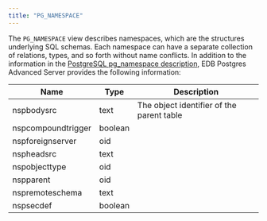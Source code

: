 ```yaml
---
title: "PG_NAMESPACE"
---
```


The `PG_NAMESPACE` view describes namespaces, which are the structures underlying SQL schemas. Each namespace can have a separate collection of relations, types, and so forth without name conflicts. In addition to the information in the [PostgreSQL pg_namespace description](https://www.postgresql.org/docs/current/catalog-pg-namespace.html), EDB Postgres Advanced Server provides the following information:

| Name               | Type    | Description                               |
| ------------------ | ------- | ----------------------------------------- |
| nspbodysrc         | text    | The object identifier of the parent table |
| nspcompoundtrigger | boolean |                                           |
| nspforeignserver   | oid     |                                           |
| nspheadsrc         | text    |                                           |
| nspobjecttype      | oid     |                                           |
| nspparent          | oid     |                                           |
| nspremoteschema    | text    |                                           |
| nspsecdef          | boolean |                                           |
